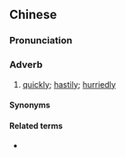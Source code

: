 ==Chinese==
{{zh-forms}}

===Pronunciation===
{{zh-pron
|c=kam4 kam4 ceng1,kam4 kam4-2 ceng1
|cat=adv
}}

===Adverb===
{{zh-adv}}

# {{lb|zh|Cantonese}} [[quickly]]; [[hastily]]; [[hurriedly]]

====Synonyms====
{{zh-dial|趕緊}}

====Related terms====
* {{zh-l|擒青}}